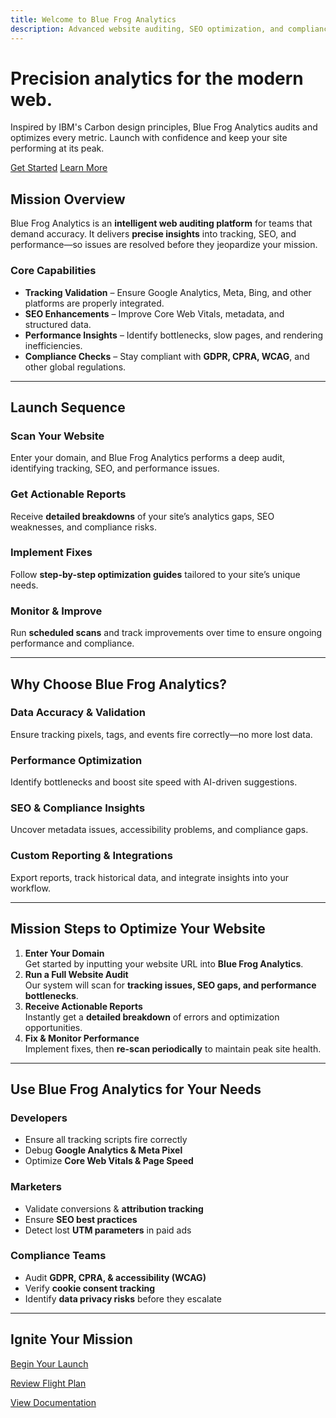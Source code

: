 ```yaml
---
title: Welcome to Blue Frog Analytics
description: Advanced website auditing, SEO optimization, and compliance monitoring in one powerful tool.
---
```


<div class="carbon-hero">
  <h1>Precision analytics for the modern web.</h1>
  <p>Inspired by IBM's Carbon design principles, Blue Frog Analytics audits and optimizes every metric. Launch with confidence and keep your site performing at its peak.</p>
  <div class="hero-actions">
    <a href="/introduction/how-blue-frog-analytics-works" class="bx--btn bx--btn--primary">Get Started</a>
    <a href="/introduction/use-cases" class="bx--btn bx--btn--secondary">Learn More</a>
  </div>
</div>
<div class="carbon-container">

## Mission Overview

Blue Frog Analytics is an **intelligent web auditing platform** for teams that demand accuracy.
It delivers **precise insights** into tracking, SEO, and performance—so issues are resolved before they jeopardize your mission.

### Core Capabilities
- **Tracking Validation** – Ensure Google Analytics, Meta, Bing, and other platforms are properly integrated.
- **SEO Enhancements** – Improve Core Web Vitals, metadata, and structured data.
- **Performance Insights** – Identify bottlenecks, slow pages, and rendering inefficiencies.
- **Compliance Checks** – Stay compliant with **GDPR, CPRA, WCAG**, and other global regulations.

---

## Launch Sequence

<div class="bx--grid bx--grid--condensed">
  <div class="bx--row">
    <div class="bx--col-sm-12 bx--col-md-6 bx--col-lg-4">
      <div class="bx--tile">
        <h3>Scan Your Website</h3>
        <p>Enter your domain, and Blue Frog Analytics performs a deep audit, identifying tracking, SEO, and performance issues.</p>
      </div>
    </div>
    <div class="bx--col-sm-12 bx--col-md-6 bx--col-lg-4">
      <div class="bx--tile">
        <h3>Get Actionable Reports</h3>
        <p>Receive <strong>detailed breakdowns</strong> of your site’s analytics gaps, SEO weaknesses, and compliance risks.</p>
      </div>
    </div>
    <div class="bx--col-sm-12 bx--col-md-6 bx--col-lg-4">
      <div class="bx--tile">
        <h3>Implement Fixes</h3>
        <p>Follow <strong>step-by-step optimization guides</strong> tailored to your site’s unique needs.</p>
      </div>
    </div>
    <div class="bx--col-sm-12 bx--col-md-6 bx--col-lg-4">
      <div class="bx--tile">
        <h3>Monitor &amp; Improve</h3>
        <p>Run <strong>scheduled scans</strong> and track improvements over time to ensure ongoing performance and compliance.</p>
      </div>
    </div>
  </div>
</div>

---

##  Why Choose Blue Frog Analytics?

<div class="bx--grid bx--grid--condensed">
  <div class="bx--row">
    <div class="bx--col-sm-12 bx--col-md-6 bx--col-lg-4">
      <div class="bx--tile">
        <h3>Data Accuracy &amp; Validation</h3>
        <p>Ensure tracking pixels, tags, and events fire correctly—no more lost data.</p>
      </div>
    </div>
    <div class="bx--col-sm-12 bx--col-md-6 bx--col-lg-4">
      <div class="bx--tile">
        <h3>Performance Optimization</h3>
        <p>Identify bottlenecks and boost site speed with AI-driven suggestions.</p>
      </div>
    </div>
    <div class="bx--col-sm-12 bx--col-md-6 bx--col-lg-4">
      <div class="bx--tile">
        <h3>SEO &amp; Compliance Insights</h3>
        <p>Uncover metadata issues, accessibility problems, and compliance gaps.</p>
      </div>
    </div>
    <div class="bx--col-sm-12 bx--col-md-6 bx--col-lg-4">
      <div class="bx--tile">
        <h3>Custom Reporting &amp; Integrations</h3>
        <p>Export reports, track historical data, and integrate insights into your workflow.</p>
      </div>
    </div>
  </div>
</div>

---

## **Mission Steps to Optimize Your Website**

<ol class="bx--list--ordered">
  <li><strong>Enter Your Domain</strong><br />
  Get started by inputting your website URL into <strong>Blue Frog Analytics</strong>.</li>
  <li><strong>Run a Full Website Audit</strong><br />
  Our system will scan for <strong>tracking issues, SEO gaps, and performance bottlenecks</strong>.</li>
  <li><strong>Receive Actionable Reports</strong><br />
  Instantly get a <strong>detailed breakdown</strong> of errors and optimization opportunities.</li>
  <li><strong>Fix &amp; Monitor Performance</strong><br />
  Implement fixes, then <strong>re-scan periodically</strong> to maintain peak site health.</li>
</ol>

---

##  **Use Blue Frog Analytics for Your Needs**

<div class="bx--grid bx--grid--condensed">
  <div class="bx--row">
    <div class="bx--col-sm-12 bx--col-md-4">
      <h3>Developers</h3>
      <ul class="bx--list--unordered">
        <li>Ensure all tracking scripts fire correctly</li>
        <li>Debug <strong>Google Analytics &amp; Meta Pixel</strong></li>
        <li>Optimize <strong>Core Web Vitals &amp; Page Speed</strong></li>
      </ul>
    </div>
    <div class="bx--col-sm-12 bx--col-md-4">
      <h3>Marketers</h3>
      <ul class="bx--list--unordered">
        <li>Validate conversions &amp; <strong>attribution tracking</strong></li>
        <li>Ensure <strong>SEO best practices</strong></li>
        <li>Detect lost <strong>UTM parameters</strong> in paid ads</li>
      </ul>
    </div>
    <div class="bx--col-sm-12 bx--col-md-4">
      <h3>Compliance Teams</h3>
      <ul class="bx--list--unordered">
        <li>Audit <strong>GDPR, CPRA, &amp; accessibility (WCAG)</strong></li>
        <li>Verify <strong>cookie consent tracking</strong></li>
        <li>Identify <strong>data privacy risks</strong> before they escalate</li>
      </ul>
    </div>
  </div>
</div>

---

## Ignite Your Mission

<a href="/introduction/how-blue-frog-analytics-works" class="bx--btn bx--btn--primary">Begin Your Launch</a>

<a href="/introduction/how-blue-frog-analytics-works" class="bx--btn bx--btn--secondary">Review Flight Plan</a>

<a href="/introduction/how-blue-frog-analytics-works" class="bx--btn bx--btn--ghost">View Documentation</a>
</div>

